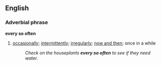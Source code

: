 ==English==
===Adverbial phrase===
'''every so often'''
#[[occasionally]]; [[intermittently]]; [[irregularly]]; [[now and then]]; once in a while
#:''Check on the houseplants '''every so often''' to see if they need water.''